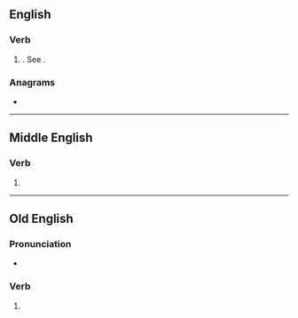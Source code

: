 ==English==

===Verb===
{{head|en|verb form}}

# {{lb|en|obsolete}} {{en-past of|will}}. See {{m|en|would}}.

===Anagrams===
* {{anagrams|en|a=delow|dowel|dowle|lowed|owled}}

----

==Middle English==

===Verb===
{{head|enm|verb form}}

# {{inflection of|enm|willen||1//3|s|past|ind|;|2|s|past|ind|;|p|past|ind|;|s|past|sub}}

----

==Old English==

===Pronunciation===
* {{ang-IPA|wolde}}

===Verb===
{{head|ang|verb form}}

# {{inflection of|ang|willan||1//3|s|pret|;|sub|s|pret}}